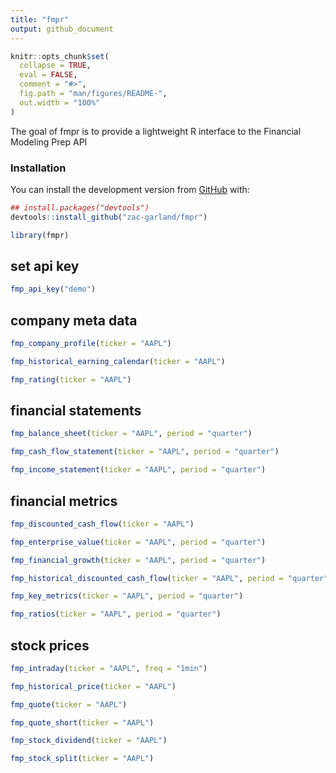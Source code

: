 ```yaml
---
title: "fmpr"
output: github_document
---
```


<!-- README.md is generated from README.Rmd. Please edit that file -->

```r
knitr::opts_chunk$set(
  collapse = TRUE,
  eval = FALSE,
  comment = "#>",
  fig.path = "man/figures/README-",
  out.width = "100%"
)
```


The goal of fmpr is to provide a lightweight R interface to the Financial Modeling Prep API

### Installation

You can install the development version from [GitHub](https://github.com/zac-garland/fmpr) with:

```r
## install.packages("devtools")
devtools::install_github("zac-garland/fmpr")
```


```r
library(fmpr)
```


## set api key

```r
fmp_api_key("demo")
```



## company meta data
```r
fmp_company_profile(ticker = "AAPL")

fmp_historical_earning_calendar(ticker = "AAPL")

fmp_rating(ticker = "AAPL")

```



## financial statements

```r
fmp_balance_sheet(ticker = "AAPL", period = "quarter")

fmp_cash_flow_statement(ticker = "AAPL", period = "quarter")

fmp_income_statement(ticker = "AAPL", period = "quarter")

```

## financial metrics


```r
fmp_discounted_cash_flow(ticker = "AAPL")

fmp_enterprise_value(ticker = "AAPL", period = "quarter")

fmp_financial_growth(ticker = "AAPL", period = "quarter")

fmp_historical_discounted_cash_flow(ticker = "AAPL", period = "quarter")

fmp_key_metrics(ticker = "AAPL", period = "quarter")

fmp_ratios(ticker = "AAPL", period = "quarter")


```




## stock prices

```r
fmp_intraday(ticker = "AAPL", freq = "1min")

fmp_historical_price(ticker = "AAPL")

fmp_quote(ticker = "AAPL")

fmp_quote_short(ticker = "AAPL")

fmp_stock_dividend(ticker = "AAPL")

fmp_stock_split(ticker = "AAPL")


```







